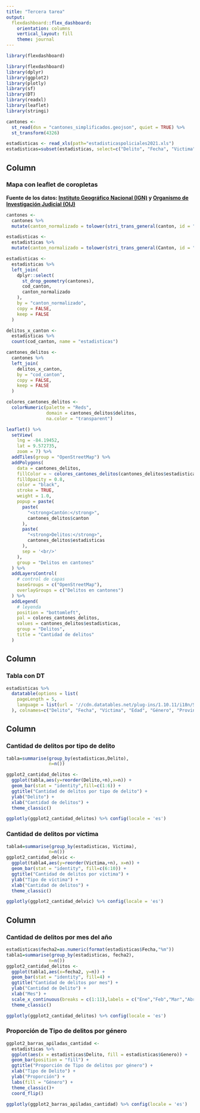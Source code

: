 ---
title: "Tercera tarea"
output: 
  flexdashboard::flex_dashboard:
    orientation: columns
    vertical_layout: fill
    theme: journal
---

```{r setup, include=FALSE}
library(flexdashboard)
```

```{r carga-paquetes, message=FALSE, warning=FALSE}
library(flexdashboard)
library(dplyr)
library(ggplot2)
library(plotly)
library(sf)
library(DT)
library(readxl)
library(leaflet)
library(stringi)
```

```{r carga-datos-cantones, message=FALSE, warning=FALSE}
cantones <-
  st_read(dsn = "cantones_simplificados.geojson", quiet = TRUE) %>%
  st_transform(4326)
```

```{r carga-datos-delitos, message=FALSE, warning=FALSE}
estadisticas <- read_xls(path="estadisticaspoliciales2021.xls")
estadisticas=subset(estadisticas, select=c("Delito", "Fecha", "Victima", "Edad", "Genero", "Provincia", "Canton"))
```


Column {data-width=150}
-----------------------------------------------------------------------

### Mapa con leaflet de coropletas
**Fuente de los datos: [Instituto Geográfico Nacional (IGN)](https://www.snitcr.go.cr/ign_ign) y [Organismo de Investigación Judicial (OIJ)](https://sitiooij.poder-judicial.go.cr/index.php/ayuda/servicios-policiales/servicios-a-organizaciones/indice-de-transparencia-del-sector-publico-costarricense/datos-abiertos) **

```{r, message=FALSE, warning=FALSE}
cantones <-
  cantones %>%
  mutate(canton_normalizado = tolower(stri_trans_general(canton, id = "Latin-ASCII")))

estadisticas <-
  estadisticas %>%
  mutate(canton_normalizado = tolower(stri_trans_general(Canton, id = "Latin-ASCII")))
```

```{r, message=FALSE, warning=FALSE}
estadisticas <-
  estadisticas %>%
  left_join(
    dplyr::select(
      st_drop_geometry(cantones),
      cod_canton,
      canton_normalizado
    ),
    by = "canton_normalizado",
    copy = FALSE,
    keep = FALSE
  )
```

```{r, message=FALSE, warning=FALSE}
delitos_x_canton <-
  estadisticas %>%
  count(cod_canton, name = "estadisticas")

cantones_delitos <-
  cantones %>%
  left_join(
    delitos_x_canton,
    by = "cod_canton",
    copy = FALSE,
    keep = FALSE
  )
```

```{r, paleta_color, message=FALSE, warning=FALSE}
colores_cantones_delitos <-
  colorNumeric(palette = "Reds",
               domain = cantones_delitos$delitos,
               na.color = "transparent")
```

```{r, mapa_coropletas, message=FALSE, warning=FALSE}
leaflet() %>%
  setView(
    lng = -84.19452,
    lat = 9.572735,
    zoom = 7) %>%
  addTiles(group = "OpenStreetMap") %>% 
  addPolygons(
    data = cantones_delitos,
    fillColor = ~ colores_cantones_delitos(cantones_delitos$estadisticas),
    fillOpacity = 0.8,
    color = "black",
    stroke = TRUE,
    weight = 1.0,
    popup = paste(
      paste(
        "<strong>Cantón:</strong>",
        cantones_delitos$canton
      ),
      paste(
        "<strong>Delitos:</strong>",
        cantones_delitos$estadisticas
      ),
      sep = '<br/>'
    ),
    group = "Delitos en cantones"
  ) %>%
  addLayersControl(
    # control de capas
    baseGroups = c("OpenStreetMap"),
    overlayGroups = c("Delitos en cantones")
  ) %>%
  addLegend(
    # leyenda
    position = "bottomleft",
    pal = colores_cantones_delitos,
    values = cantones_delitos$estadisticas,
    group = "Delitos",
    title = "Cantidad de delitos"
  )
```


Column {data-width=150}
----------------------------------------------------------------------

### Tabla con DT


```{r, message=FALSE, echo=FALSE, warning=FALSE}
estadisticas %>%
  datatable(options = list(
    pageLength = 5,
    language = list(url = '//cdn.datatables.net/plug-ins/1.10.11/i18n/Spanish.json') 
  ), colnames=c("Delito", "Fecha", "Víctima", "Edad", "Género", "Provincia", "Cantón"))
```


Column {data-width=150}
-----------------------------------------------------------------------

### Cantidad de delitos por tipo de delito

```{r, grafico_simple, message=FALSE, echo=FALSE, warning=FALSE}
tabla=summarise(group_by(estadisticas,Delito),
                n=n())

ggplot2_cantidad_delitos <- 
  ggplot(tabla,aes(y=reorder(Delito,+n),x=n)) +
  geom_bar(stat = "identity",fill=c(1:6)) +
  ggtitle("Cantidad de delitos por tipo de delito") +
  ylab("Delito") +
  xlab("Cantidad de delitos") +
  theme_classic()

ggplotly(ggplot2_cantidad_delitos) %>% config(locale = 'es')
```


### Cantidad de delitos por víctima
```{r}
tabla4=summarise(group_by(estadisticas, Victima),
                n=n())
ggplot2_cantidad_delvic <- 
  ggplot(tabla4,aes(y=reorder(Victima,+n), x=n)) +
  geom_bar(stat = "identity", fill=c(6:10)) +
  ggtitle("Cantidad de delitos por víctima") +
  ylab("Tipo de víctima") +
  xlab("Cantidad de delitos") +
  theme_classic()

ggplotly(ggplot2_cantidad_delvic) %>% config(locale = 'es')
```


Column {data-width=140}
-----------------------------------------------------------------------


### Cantidad de delitos por mes del año

```{r, delito_mes, message=FALSE, echo=FALSE, warning=FALSE}
estadisticas$fecha2=as.numeric(format(estadisticas$Fecha,"%m"))
tabla1=summarise(group_by(estadisticas, fecha2),
                n=n())
ggplot2_cantidad_delitos <- 
  ggplot(tabla1,aes(x=fecha2, y=n)) +
  geom_bar(stat = "identity", fill=4) +
  ggtitle("Cantidad de delitos por mes") +
  ylab("Cantidad de Delito") +
  xlab("Mes") +
  scale_x_continuous(breaks = c(1:11),labels = c("Ene","Feb","Mar","Abr","May","Jun","Jul","Ago","Set","Oct","Nov"))+
  theme_classic()

ggplotly(ggplot2_cantidad_delitos) %>% config(locale = 'es')
```



### Proporción de Tipo de delitos por género

```{r, delito_genero, message=FALSE, echo=FALSE, warning=FALSE}

ggplot2_barras_apiladas_cantidad <-
  estadisticas %>%
  ggplot(aes(x = estadisticas$Delito, fill = estadisticas$Genero)) +
  geom_bar(position = "fill") +
  ggtitle("Proporción de Tipo de delitos por género") +
  xlab("Tipo de Delito") +
  ylab("Proporción") +
  labs(fill = "Género") +
  theme_classic()+
  coord_flip()

ggplotly(ggplot2_barras_apiladas_cantidad) %>% config(locale = 'es')
```





